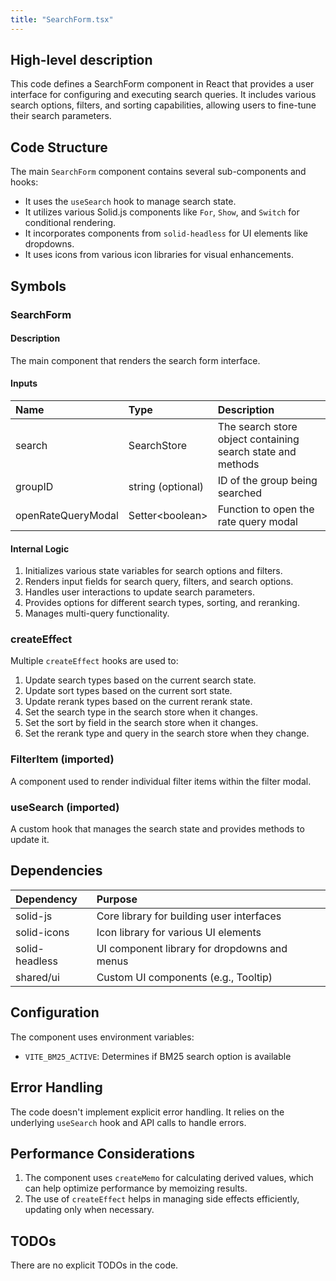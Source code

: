 ```yaml
---
title: "SearchForm.tsx"
---
```


## High-level description
This code defines a SearchForm component in React that provides a user interface for configuring and executing search queries. It includes various search options, filters, and sorting capabilities, allowing users to fine-tune their search parameters.

## Code Structure
The main `SearchForm` component contains several sub-components and hooks:
- It uses the `useSearch` hook to manage search state.
- It utilizes various Solid.js components like `For`, `Show`, and `Switch` for conditional rendering.
- It incorporates components from `solid-headless` for UI elements like dropdowns.
- It uses icons from various icon libraries for visual enhancements.

## Symbols

### SearchForm
#### Description
The main component that renders the search form interface.

#### Inputs
| Name | Type | Description |
|:-----|:-----|:------------|
| search | SearchStore | The search store object containing search state and methods |
| groupID | string (optional) | ID of the group being searched |
| openRateQueryModal | Setter&lt;boolean&gt; | Function to open the rate query modal |

#### Internal Logic
1. Initializes various state variables for search options and filters.
2. Renders input fields for search query, filters, and search options.
3. Handles user interactions to update search parameters.
4. Provides options for different search types, sorting, and reranking.
5. Manages multi-query functionality.

### createEffect
Multiple `createEffect` hooks are used to:
1. Update search types based on the current search state.
2. Update sort types based on the current sort state.
3. Update rerank types based on the current rerank state.
4. Set the search type in the search store when it changes.
5. Set the sort by field in the search store when it changes.
6. Set the rerank type and query in the search store when they change.

### FilterItem (imported)
A component used to render individual filter items within the filter modal.

### useSearch (imported)
A custom hook that manages the search state and provides methods to update it.

## Dependencies
| Dependency | Purpose |
|:-----------|:--------|
| solid-js | Core library for building user interfaces |
| solid-icons | Icon library for various UI elements |
| solid-headless | UI component library for dropdowns and menus |
| shared/ui | Custom UI components (e.g., Tooltip) |

## Configuration
The component uses environment variables:
- `VITE_BM25_ACTIVE`: Determines if BM25 search option is available

## Error Handling
The code doesn't implement explicit error handling. It relies on the underlying `useSearch` hook and API calls to handle errors.

## Performance Considerations
1. The component uses `createMemo` for calculating derived values, which can help optimize performance by memoizing results.
2. The use of `createEffect` helps in managing side effects efficiently, updating only when necessary.

## TODOs
There are no explicit TODOs in the code.